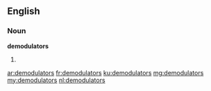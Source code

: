 ==English==

===Noun===
'''demodulators'''

# {{plural of|demodulator}}

[[ar:demodulators]]
[[fr:demodulators]]
[[ku:demodulators]]
[[mg:demodulators]]
[[my:demodulators]]
[[nl:demodulators]]